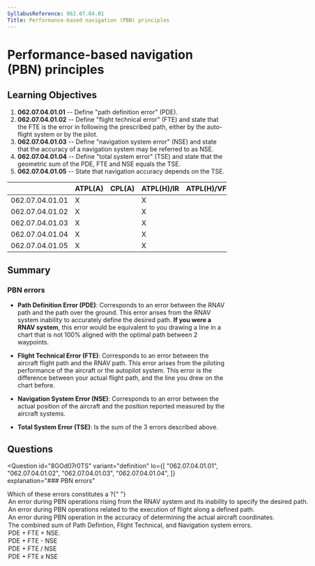 ```yaml
---
SyllabusReference: 062.07.04.01
Title: Performance-based navigation (PBN) principles
---
```


# Performance-based navigation (PBN) principles

## Learning Objectives

1. **062.07.04.01.01** -- Define "path definition error" (PDE).
2. **062.07.04.01.02** -- Define "flight technical error" (FTE) and state that
   the FTE is the error in following the prescribed path, either by the
   auto-flight system or by the pilot.
3. **062.07.04.01.03** -- Define "navigation system error" (NSE) and state that
   the accuracy of a navigation system may be referred to as NSE.
4. **062.07.04.01.04** -- Define "total system error" (TSE) and state that the
   geometric sum of the PDE, FTE and NSE equals the TSE.
5. **062.07.04.01.05** -- State that navigation accuracy depends on the TSE.

|                 | ATPL(A) | CPL(A) | ATPL(H)/IR | ATPL(H)/VFR | CPL(H) | IR  | CBIR(A) |
| --------------- | ------- | ------ | ---------- | ----------- | ------ | --- | ------- |
| 062.07.04.01.01 | X       |        | X          |             |        | X   | X       |
| 062.07.04.01.02 | X       |        | X          |             |        | X   | X       |
| 062.07.04.01.03 | X       |        | X          |             |        | X   | X       |
| 062.07.04.01.04 | X       |        | X          |             |        | X   | X       |
| 062.07.04.01.05 | X       |        | X          |             |        | X   |         |

## Summary

### PBN errors

- **Path Definition Error (PDE)**: Corresponds to an error between the RNAV path
  and the path over the ground. This error arises from the RNAV system inability
  to accurately define the desired path. **If you were a RNAV system**, this
  error would be equivalent to you drawing a line in a chart that is not 100%
  aligned with the optimal path between 2 waypoints.

- **Flight Technical Error (FTE)**: Corresponds to an error between the aircraft
  flight path and the RNAV path. This error arises from the piloting performance
  of the aircraft or the autopilot system. This error is the difference between
  your actual flight path, and the line you drew on the chart before.

- **Navigation System Error (NSE)**: Corresponds to an error between the actual
  position of the aircraft and the position reported measured by the aircraft
  systems.

- **Total System Error (TSE)**: Is the sum of the 3 errors described above.

## Questions

<Question
  id="8GOd07r0TS"
  variant="definition"
  lo={[
    "062.07.04.01.01",
    "062.07.04.01.02",
    "062.07.04.01.03",
    "062.07.04.01.04",
  ]}
  explanation="### PBN errors"
>
  <Text variant="oneCorrect">
    Which of these errors constitutes a <Subject />?{" "}
  </Text>
  <Option id="8GOd07r0TS-1" subject={["Path Definition Error", "PDE"]}>
    An error during PBN operations rising from the RNAV system and its inability
    to specify the desired path.
  </Option>
  <Option id="8GOd07r0TS-2" subject={["Flight Technical Error", "FTE"]}>
    An error during PBN operations related to the execution of flight along a
    defined path.
  </Option>
  <Option id="8GOd07r0TS-3" subject={["Navigation System Error", "NSE"]}>
    An error during PBN operation in the accuracy of determining the actual
    aircraft coordinates.
  </Option>
  <Option id="8GOd07r0TS-4" subject={["Total System Error", "TSE"]}>
    The combined sum of Path Defintion, Flight Technical, and Navigation system
    errors.
  </Option>
  <Option id="8GOd07r0TS-5" subject={["Total System Error", "TSE"]}>
    PDE + FTE + NSE.
  </Option>
  <Option
    id="8GOd07r0TS-6"
    why="Almost describes TSE, except TSE is the sum of the 3 errors: PDE + TSE + NSE"
  >
    PDE + FTE - NSE
  </Option>
  <Option
    id="8GOd07r0TS-7"
    why="Almost describes TSE, except TSE is the sum of the 3 errors: PDE + TSE + NSE"
  >
    PDE + FTE / NSE
  </Option>
  <Option
    id="8GOd07r0TS-8"
    why="Almost describes TSE, except TSE is the sum of the 3 errors: PDE + TSE + NSE"
  >
    PDE + FTE x NSE
  </Option>
</Question>
